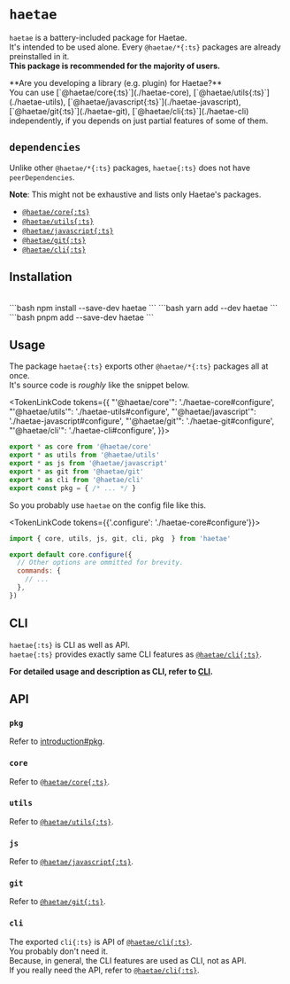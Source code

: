 
# `haetae`

`haetae` is a battery-included package for Haetae.<br/>
It's intended to be used alone. Every `@haetae/*{:ts}` packages are already preinstalled in it.<br/>
**This package is recommended for the majority of users.**

<Callout>
  **Are you developing a library (e.g. plugin) for Haetae?** <br />
  You can use [`@haetae/core{:ts}`](./haetae-core), [`@haetae/utils{:ts}`](./haetae-utils),
  [`@haetae/javascript{:ts}`](./haetae-javascript), [`@haetae/git{:ts}`](./haetae-git), [`@haetae/cli{:ts}`](./haetae-cli)
  independently, if you depends on just partial features of some of them.
</Callout>

## `dependencies`

Unlike other `@haetae/*{:ts}` packages, `haetae{:ts}` does not have `peerDependencies`.

**Note**: This might not be exhaustive and lists only Haetae's packages.

- [`@haetae/core{:ts}`](./haetae-core)
- [`@haetae/utils{:ts}`](./haetae-utils)
- [`@haetae/javascript{:ts}`](./haetae-javascript)
- [`@haetae/git{:ts}`](./haetae-git)
- [`@haetae/cli{:ts}`](./haetae-cli)

## Installation

<br/>

<PkgManagerTabs>
```bash
npm install --save-dev haetae
```
```bash
yarn add --dev haetae
```
```bash
pnpm add --save-dev haetae
```
</PkgManagerTabs>

## Usage

The package `haetae{:ts}` exports other `@haetae/*{:ts}` packages all at once. <br/>
It's source code is _roughly_ like the snippet below.

<TokenLinkCode tokens={{
  "'@haetae/core'": './haetae-core#configure',
  "'@haetae/utils'": './haetae-utils#configure',
  "'@haetae/javascript'": './haetae-javascript#configure',
  "'@haetae/git'": './haetae-git#configure',
  "'@haetae/cli'": './haetae-cli#configure',
  }}>
```ts
export * as core from '@haetae/core'
export * as utils from '@haetae/utils'
export * as js from '@haetae/javascript'
export * as git from '@haetae/git'
export * as cli from '@haetae/cli'
export const pkg = { /* ... */ }
```
</TokenLinkCode>

So you probably use `haetae` on the config file like this.

<TokenLinkCode tokens={{'.configure': './haetae-core#configure'}}>
```js filename="haetae.config.js"
import { core, utils, js, git, cli, pkg  } from 'haetae'

export default core.configure({
  // Other options are ommitted for brevity.
  commands: {
    // ...
  },
})
```
</TokenLinkCode>

## CLI

`haetae{:ts}` is CLI as well as API.<br/>
`haetae{:ts}` provides exactly same CLI features as [`@haetae/cli{:ts}`](./haetae-cli).

**For detailed usage and description as CLI, refer to [CLI](../cli).**

## API

### `pkg`

Refer to [introduction#pkg](./introduction#pkg).

### `core`

Refer to [`@haetae/core{:ts}`](./haetae-core).

### `utils`

Refer to [`@haetae/utils{:ts}`](./haetae-utils).

### `js`

Refer to [`@haetae/javascript{:ts}`](./haetae-javascript).

### `git`

Refer to [`@haetae/git{:ts}`](./haetae-git).

### `cli`

The exported `cli{:ts}` is API of [`@haetae/cli{:ts}`](./haetae-cli).<br/>
You probably don't need it.<br/>
Because, in general, the CLI features are used as CLI, not as API.<br/>
If you really need the API, refer to [`@haetae/cli{:ts}`](./haetae-cli).<br/>
